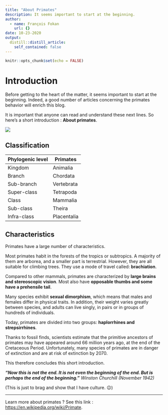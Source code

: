 ```yaml
---
title: "About Primates"
description: It seems important to start at the beginning.
author:
  - name: François Fokan
    url: {}
date: 10-23-2020
output:
  distill::distill_article:
    self_contained: false
---
```


```r
knitr::opts_chunk$set(echo = FALSE)
```
# Introduction

Before getting to the heart of the matter, it seems important to start at the beginning. Indeed, a good number of articles concerning the primates behavior will enrich this blog.

It is important that anyone can read and understand these next lines. So here's a short introduction : **About primates**.

![](images/chimpanzee-3703230_1280.jpg)

## Classification

| Phylogenic level | Primates    |
|------------------|-------------|
| Kingdom          | Animalia    |
| Branch           | Chordata    |
| Sub-branch       | Vertebrata  |
| Super-class      | Tetrapoda   |
| Class            | Mammalia    |
| Sub-class        | Theira      |
| Infra-class      | Placentalia |

## Characteristics

Primates have a large number of characteristics.

Most primates habit in the forests of the tropics or subtropics. A majority of them are arborea, and a smaller part is terrestrial. However, they are all suitable for climbing trees. They use a mode of travel called: **brachiation**.

Compared to other mammals, primates are characterized by **large brains and stereoscopic vision**. Most also have **opposable thumbs and some have a prehensile tail**.

Many species exhibit **sexual dimorphism**, which means that males and females differ in physical traits. In addition, their weight varies greatly between species, and adults can live singly, in pairs or in groups of hundreds of individuals.

Today, primates are divided into two groups: **haplorrhines and strepsirrhines**.

Thanks to fossil finds, scientists estimate that the primitive ancestors of primates may have appeared around 66 million years ago, at the end of the Cretaceous Period. Unfortunately, many species of primates are in danger of extinction and are at risk of extinction by 2070.

This therefore concludes this short introduction. 

***“Now this is not the end. It is not even the beginning of the end. But is perhaps the end of the beginning.”***
*Winston Churchill (November 1942)*

(This is just to brag and show that I have culture. 😉)

****

Learn more about primates ? See this link : <https://en.wikipedia.org/wiki/Primate>.

